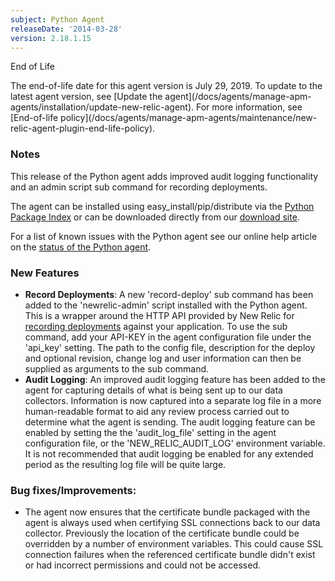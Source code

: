 ```yaml
---
subject: Python Agent
releaseDate: '2014-03-28'
version: 2.18.1.15
---
```


End of Life

<Callout variant="important">
  The end-of-life date for this agent version is July 29, 2019. To update to the latest agent version, see [Update the agent](/docs/agents/manage-apm-agents/installation/update-new-relic-agent). For more information, see [End-of-life policy](/docs/agents/manage-apm-agents/maintenance/new-relic-agent-plugin-end-life-policy).
</Callout>

### Notes

This release of the Python agent adds improved audit logging functionality and an admin script sub command for recording deployments.

The agent can be installed using easy_install/pip/distribute via the [Python Package Index](https://pypi.python.org/pypi/newrelic) or can be downloaded directly from our [download site](http://download.newrelic.com/python_agent/release/).

For a list of known issues with the Python agent see our online help article on the [status of the Python agent](https://newrelic.com/docs/python/status-of-python-agent).

### New Features

* **Record Deployments**: A new 'record-deploy' sub command has been added to the 'newrelic-admin' script installed with the Python agent. This is a wrapper around the HTTP API provided by New Relic for [recording deployments](http://docs.newrelic.com/docs/applications-menu/deployments-dashboard) against your application. To use the sub command, add your API-KEY in the agent configuration file under the 'api_key' setting. The path to the config file, description for the deploy and optional revision, change log and user information can then be supplied as arguments to the sub command.
* **Audit Logging**: An improved audit logging feature has been added to the agent for capturing details of what is being sent up to our data collectors. Information is now captured into a separate log file in a more human-readable format to aid any review process carried out to determine what the agent is sending. The audit logging feature can be enabled by setting the the 'audit_log_file' setting in the agent configuration file, or the 'NEW_RELIC_AUDIT_LOG' environment variable. It is not recommended that audit logging be enabled for any extended period as the resulting log file will be quite large.

### Bug fixes/Improvements:

* The agent now ensures that the certificate bundle packaged with the agent is always used when certifying SSL connections back to our data collector. Previously the location of the certificate bundle could be overridden by a number of environment variables. This could cause SSL connection failures when the referenced certificate bundle didn't exist or had incorrect permissions and could not be accessed.
